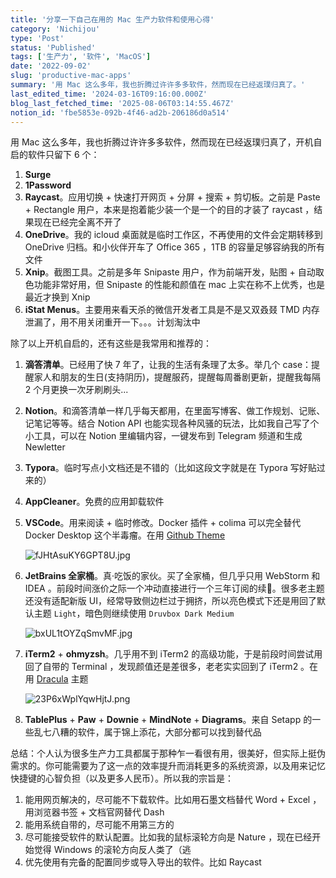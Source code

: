 ```yaml
---
title: '分享一下自己在用的 Mac 生产力软件和使用心得'
category: 'Nichijou'
type: 'Post'
status: 'Published'
tags: ['生产力', '软件', 'MacOS']
date: '2022-09-02'
slug: 'productive-mac-apps'
summary: '用 Mac 这么多年，我也折腾过许许多多软件，然而现在已经返璞归真了。'
last_edited_time: '2024-03-16T09:16:00.000Z'
blog_last_fetched_time: '2025-08-06T03:14:55.467Z'
notion_id: 'fbe5853e-092b-4f46-ad2b-206186d0a514'
---
```


用 Mac 这么多年，我也折腾过许许多多软件，然而现在已经返璞归真了，开机自启的软件只留下 6 个：

1. **Surge**
2. **1Password**
3. **Raycast**。应用切换 + 快速打开网页 + 分屏 + 搜索 + 剪切板。之前是 Paste + Rectangle 用户，本来是抱着能少装一个是一个的目的才装了 raycast ，结果现在已经完全离不开了
4. **OneDrive**。我的 icloud 桌面就是临时工作区，不再使用的文件会定期转移到 OneDrive 归档。和小伙伴开车了 Office 365 ，1TB 的容量足够容纳我的所有文件
5. **Xnip**。截图工具。之前是多年 Snipaste 用户，作为前端开发，贴图 + 自动取色功能非常好用，但 Snipaste 的性能和颜值在 mac 上实在称不上优秀，也是最近才换到 Xnip
6. **iStat Menus**。主要用来看天杀的微信开发者工具是不是又双叒叕 TMD 内存泄漏了，用不用关闭重开一下。。。计划淘汰中

除了以上开机自启的，还有这些是我常用和推荐的：

1. **滴答清单**。已经用了快 7 年了，让我的生活有条理了太多。举几个 case：提醒家人和朋友的生日(支持阴历)，提醒服药，提醒每周番剧更新，提醒我每隔 2 个月更换一次牙刷刷头...
2. **Notion**。和滴答清单一样几乎每天都用，在里面写博客、做工作规划、记账、记笔记等等。结合 Notion API 也能实现各种风骚的玩法，比如我自己写了个小工具，可以在 Notion 里编辑内容，一键发布到 Telegram 频道和生成 Newletter
3. **Typora**。临时写点小文档还是不错的（比如这段文字就是在 Typora 写好贴过来的）
4. **AppCleaner**。免费的应用卸载软件
5. **VSCode**。用来阅读 + 临时修改。Docker 插件 + colima 可以完全替代 Docker Desktop 这个半毒瘤。在用 [Github Theme](https://marketplace.visualstudio.com/items?itemName=GitHub.github-vscode-theme)

   ![fJHtAsuKY6GPT8U.jpg](https://cdn.sa.net/2024/03/16/fJHtAsuKY6GPT8U.jpg)

6. **JetBrains 全家桶**。真·吃饭的家伙。买了全家桶，但几乎只用 WebStorm 和 IDEA 。前段时间涨价之际一个冲动直接进行一个三年订阅的续🌚。很多老主题还没有适配新版 UI，经常导致侧边栏过于拥挤，所以亮色模式下还是用回了默认主题 `Light`，暗色则继续使用 `Druvbox Dark Medium`

   ![bxUL1tOYZqSmvMF.jpg](https://cdn.sa.net/2024/03/16/bxUL1tOYZqSmvMF.jpg)

7. **iTerm2** + **ohmyzsh**。几乎用不到 iTerm2 的高级功能，于是前段时间尝试用回了自带的 Terminal ，发现颜值还是差很多，老老实实回到了 iTerm2 。在用 [Dracula](https://raw.githubusercontent.com/mbadolato/iTerm2-Color-Schemes/master/schemes/Dracula.itermcolors) 主题

   ![23P6xWplYqwHjtJ.png](https://cdn.sa.net/2024/03/16/23P6xWplYqwHjtJ.png)

8. **TablePlus** + **Paw** + **Downie** + **MindNote** + **Diagrams**。来自 Setapp 的一些乱七八糟的软件，属于锦上添花，大部分都可以找到替代品

总结：个人认为很多生产力工具都属于那种乍一看很有用，很美好，但实际上挺伪需求的。你可能需要为了这一点的效率提升而消耗更多的系统资源，以及用来记忆快捷键的心智负担（以及更多人民币）。所以我的宗旨是：

1. 能用网页解决的，尽可能不下载软件。比如用石墨文档替代 Word + Excel ，用浏览器书签 + 文档官网替代 Dash
2. 能用系统自带的，尽可能不用第三方的
3. 尽可能接受软件的默认配置。比如我的鼠标滚轮方向是 Nature ，现在已经开始觉得 Windows 的滚轮方向反人类了（逃
4. 优先使用有完备的配置同步或导入导出的软件。比如 Raycast
